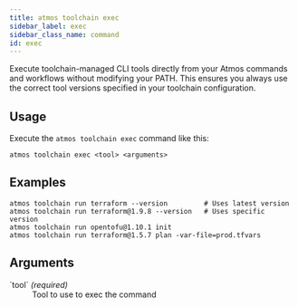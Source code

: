 ```yaml
---
title: atmos toolchain exec
sidebar_label: exec
sidebar_class_name: command
id: exec
---
```


<Intro>
Execute toolchain-managed CLI tools directly from your Atmos commands and workflows without modifying your PATH. This ensures you always use the correct tool versions specified in your toolchain configuration.
</Intro>

<Screengrab title="atmos toolchain exec --help" slug="atmos-toolchain-exec--help" />

## Usage

Execute the `atmos toolchain exec` command like this:

```shell
atmos toolchain exec <tool> <arguments>
```

## Examples

```shell
atmos toolchain run terraform --version         # Uses latest version
atmos toolchain run terraform@1.9.8 --version   # Uses specific version
atmos toolchain run opentofu@1.10.1 init
atmos toolchain run terraform@1.5.7 plan -var-file=prod.tfvars
```

## Arguments

<dl>
    <dt>`tool` <em>(required)</em></dt>
    <dd>
        Tool to use to exec the command
    </dd>
</dl>
